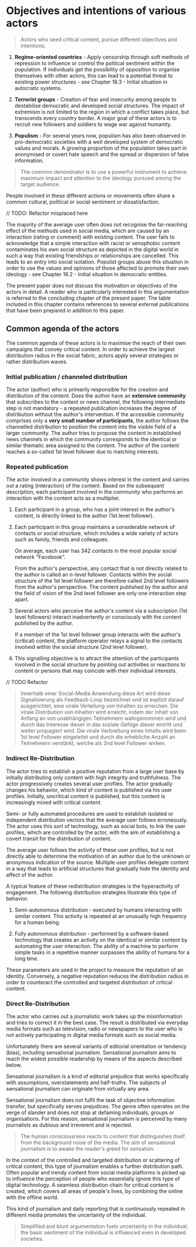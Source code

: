 # Objectives and intentions of various actors

> Actors who seed critical content, pursue different objectives and intentions.

1. **Regime-oriented countries** - Apply censorship through soft methods of
   repression to influence or control the political sentiment within the
   population. If individuals get the possibility of opposition to organise
   themselves with other actors, this can lead to a potential threat to existing
   power structures - see Chapter 18.3 - Initial situation in autocratic
   systems.

2. **Terrorist groups** - Creation of fear and insecurity among people to
   destabilise democratic and developed social structures. The impact of
   extremism is not limited to the region in which a conflict takes place, but
   transcends every country border. A major goal of these actors is to recruit
   new followers and soldiers to wage war against humanity.

3. **Populism** - For several years now, populism has also been observed in
   pro-democratic societies with a well developed system of democratic values
   and morals. A growing proportion of the population takes part in anonymised
   or covert hate speech and the spread or dispersion of false information.

> The common denominator is to use a powerful instrument to achieve maximum
> impact and attention to the ideology pursued among the target audience.

People involved in these different actions or movements often share a common
cultural, political or social sentiment or dissatisfaction.

// TODO: Refactor misplaced here

The majority of the average user often does not recognise the far-reaching
effect of the methods used in social media, which are caused by an interaction
(rating or comment) with existing content. The user fails to acknowledge that a
simple interaction with racist or xenophobic content contaminates his own social
structure as depicted in the digital world in such a way that existing
friendships or relationships are cancelled. This leads to an entry into social
isolation. Populist groups abuse this situation in order to use the values and
opinions of those affected to promote their own ideology - see Chapter 18.2 -
Initial situation in democratic entities.

The present paper does not discuss the motivation or objectives of the actors in
detail. A reader who is particularly interested in this argumentation is
referred to the concluding chapter of the present paper. The table included in
this chapter contains references to several external publications that have been
prepared in addition to this paper.

## Common agenda of the actors

The common agenda of these actors is to maximise the reach of their own
campaigns that convey critical content. In order to achieve the largest
distribution radius in the social fabric, actors apply several strategies or
rather distribution waves.

### Initial publication / channeled distribution

The actor (author) who is primarily responsible for the creation and
distribution of the content. Does the author have an **extensive community**
that subscribes to the content or news channel, the following intermediate step
is not mandatory - a repeated publication increases the degree of distribution
without the author's intervention. If the accessible community comprises only a
**very small number of participants**, the author follows the channelled
distribution to position the content into the visible field of a larger
community. The author tries to propose the content in established news channels
in which the community corresponds to the identical or similar thematic area
assigned to the content. The author of the content reaches a so-called 1st level
follower due to matching interests.

### Repeated publication

The actor involved in a community shows interest in the content and carries out
a rating (interaction) of the content. Based on the subsequent description, each
participant involved in the community who performs an interaction with the
content acts as a multiplier.

1. Each participant in a group, who has a joint interest in the author's
   content, is directly linked to the author (1st level follower).
2. Each participant in this group maintains a considerable network of contacts
   or social structure, which includes a wide variety of actors such as family,
   friends and colleagues.

   On average, each user has 342 contacts in the most popular social network
   "Facebook".

   From the author's perspective, any contact that is not directly related to
   the author is called an n-level follower. Contacts within the social
   structure of the 1st level follower are therefore called 2nd level followers
   from the author's perspective. The content published by the author and the
   field of vision of the 2nd level follower are only one interaction step
   apart.

3. Several actors who perceive the author's content via a subscription (1st
   level followers) interact inadvertently or consciously with the content
   published by the author.

   If a member of the 1st level follower group interacts with the author's
   (critical) content, the platform operator relays a signal to the contacts
   involved within the social structure (2nd level follower).

4. This signalling objective is to attract the attention of the participants
   involved in the social structure by pointing out activities or reactions to
   content or persons that may coincide with their individual interests.

// TODO Refactor

> Innerhalb einer Social-Media Anwendung diese Art wird diese Signalisierung als
> Feedback-Loop bezeichnet und ist explizit darauf ausgerichtet, eine virale
> Verteilung von Inhalten zu erreichen. Die virale Distribution von Inhalten
> wird erreicht, indem der Inhalt von Anfang an von unabhängigen Teilnehmern
> wahrgenommen wird und durch das Interesse dieser in das soziale Gefüge dieser
> eintritt und weiter propagiert wird. Die virale Verbreitung eines Inhalts wird
> beim 1st level Follower eingeleitet und durch die erhebliche Anzahl an
> Teilnehmern verstärkt, welche als 2nd level Follower wirken.

### Indirect Re-Distribution

The actor tries to establish a positive reputation from a large user base by
initially distributing only content with high integrity and truthfulness. The
actor progressively creates several user profiles. The actor gradually changes
his behavior, which kind of content is published via his user profiles.
Initially, uncritical content is published, but this content is increasingly
mixed with critical content.

Semi- or fully automated procedures are used to establish isolated or
independent distribution vectors that the average user follows erroneously. The
actor uses this sort of technology, such as social bots, to link the user
profiles, which are controlled by the actor, with the aim of establishing a
covert transit for the distribution of content.

The average user follows the activity of these user profiles, but is not
directly able to determine the motivation of an author due to the unknown or
anonymous indication of the source. Multiple user profiles delegate content in a
way that leads to artificial structures that gradually hide the identity and
affect of the author.

A typical feature of these redistribution strategies is the hyperactivity of
engagement. The following distribution strategies illustrate this type of
behavior.

1. Semi-autonomous distribution - executed by humans interacting with similar
   content. This activity is repeated at an unusually high frequency for a human
   being.

2. Fully autonomous distribution - performed by a software-based technology that
   creates an activity on the identical or similar content by automating the
   user interaction. The ability of a machine to perform simple tasks in a
   repetitive manner surpasses the ability of humans for a long time.

These parameters are used in the project to measure the reputation of an
identity. Conversely, a negative reputation reduces the distribution radius in
order to counteract the controlled and targeted distribution of critical
content.

### Direct Re-Distribution

The actor who carries out a journalistic work takes up the misinformation and
tries to correct it in the best case. The result is distributed via everyday
media formats such as television, radio or newspapers to the user who is not
actively participating in digital media formats such as social media.

Unfortunately there are several variants of editorial orientation or tendency
(bias), including sensational journalism. Sensational journalism aims to reach
the widest possible readership by means of the aspects described below.

Sensational journalism is a kind of editorial prejudice that works specifically
with assumptions, overstatements and half-truths. The subjects of sensational
journalism can originate from virtually any area.

Sensational journalism does not fulfil the task of objective information
transfer, but specifically serves prejudices. The genre often operates on the
verge of slander and does not stop at defaming individuals, groups or
organisations. For this reason, sensational journalism is perceived by many
journalists as dubious and irreverent and is rejected.

> The human consciousness reacts to content that distinguishes itself from the
> background noise of the media. The aim of sensational journalism is to awake
> the reader's greed for sensation.

In the context of the controlled and targeted distribution or scattering of
critical content, this type of journalism enables a further distribution path.
Often popular and trendy content from social media platforms is picked up to
influence the perception of people who essentially ignore this type of digital
technology. A seamless distribution chain for critical content is created, which
covers all areas of people's lives, by combining the online with the offline
world.

This kind of journalism and daily reporting that is continuously repeated in
different media promotes the uncertainty of the individual.

> Simplified and blunt argumentation fuels uncertainty in the individual; the
> basic sentiment of the individual is influenced even in developed societies.
